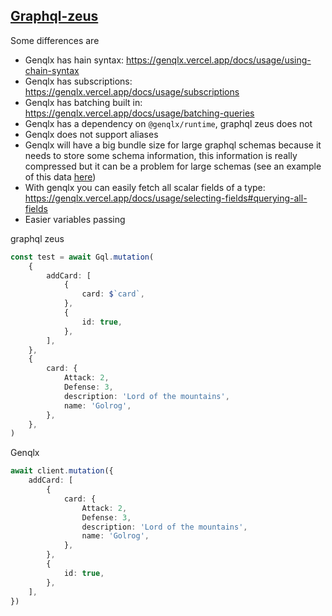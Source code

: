 ## [Graphql-zeus](https://github.com/graphql-editor/graphql-zeus)

Some differences are

-   Genqlx has hain syntax: https://genqlx.vercel.app/docs/usage/using-chain-syntax
-   Genqlx has subscriptions: https://genqlx.vercel.app/docs/usage/subscriptions
-   Genqlx has batching built in: https://genqlx.vercel.app/docs/usage/batching-queries
-   Genqlx has a dependency on `@genqlx/runtime`, graphql zeus does not
-   Genqlx does not support aliases
-   Genqlx will have a big bundle size for large graphql schemas because it needs to store some schema information, this information is really compressed but it can be a problem for large schemas (see an example of this data [here](https://github.com/meabed/genqlx/blob/master/example-usage/generated/types.esm.js))
-   With genqlx you can easily fetch all scalar fields of a type: https://genqlx.vercel.app/docs/usage/selecting-fields#querying-all-fields
-   Easier variables passing

graphql zeus

```ts
const test = await Gql.mutation(
    {
        addCard: [
            {
                card: $`card`,
            },
            {
                id: true,
            },
        ],
    },
    {
        card: {
            Attack: 2,
            Defense: 3,
            description: 'Lord of the mountains',
            name: 'Golrog',
        },
    },
)
```

Genqlx

```ts
await client.mutation({
    addCard: [
        {
            card: {
                Attack: 2,
                Defense: 3,
                description: 'Lord of the mountains',
                name: 'Golrog',
            },
        },
        {
            id: true,
        },
    ],
})
```
